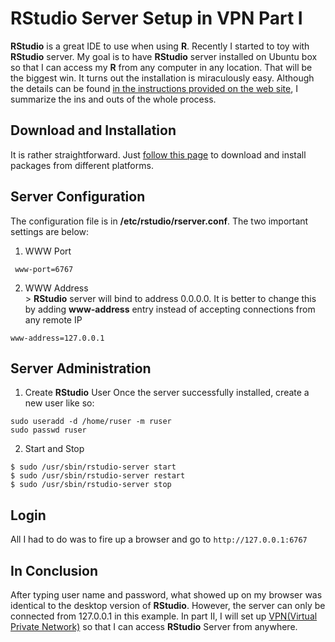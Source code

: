 # RStudio Server Setup in VPN Part I 

**RStudio** is a great IDE to use when using **R**. Recently I started to toy with **RStudio** server. My goal is to have **RStudio** server installed on Ubuntu box so that I can access my **R** from any computer in any location. That will be the biggest win.
It turns out the installation is miraculously easy. Although the details can be found [in the instructions provided on the web site](http://www.rstudio.com/ide/docs/server/getting_started), I summarize the ins and outs of the whole process. 

## Download and Installation
It is rather straightforward. Just [follow this page](http://www.rstudio.com/ide/download/server) to download and install packages from different platforms. 

## Server Configuration
The configuration file is in **/etc/rstudio/rserver.conf**. The two important settings are below:

1. WWW Port 
  ```
   www-port=6767
  ```
       
2. WWW Address  
> **RStudio** server will bind to address 0.0.0.0. It is better to change this by adding **www-address** entry instead of accepting connections from any remote IP  
 
  ```
  www-address=127.0.0.1
  ```

## Server Administration

1. Create **RStudio** User
Once the server successfully installed, create a new user like so:

  ```
sudo useradd -d /home/ruser -m ruser
sudo passwd ruser
  ```
2. Start and Stop  

  ```
$ sudo /usr/sbin/rstudio-server start
$ sudo /usr/sbin/rstudio-server restart
$ sudo /usr/sbin/rstudio-server stop
  ```

## Login 
  All I had to do was to fire up a browser and go to `http://127.0.0.1:6767`

## In Conclusion
After typing user name and password, what showed up on my browser was identical to the desktop version of **RStudio**. However, the server can only be connected from 127.0.0.1 in this example. In part II, I will set up [VPN(Virtual Private Network)](http://en.wikipedia.org/wiki/Virtual_private_network) so that I can access **RStudio** Server from anywhere. 